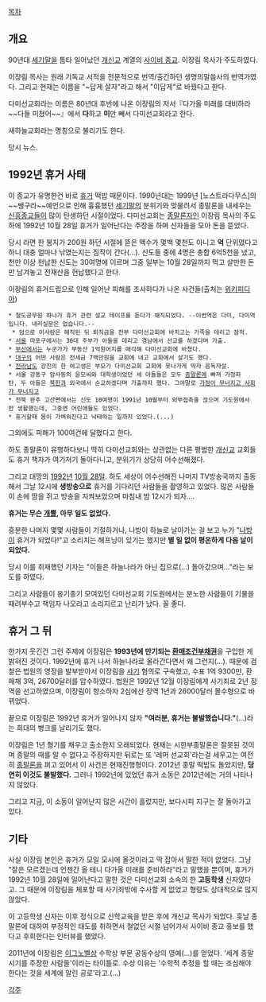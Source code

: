 [[목차]]
== 개요 ==
90년대 [[세기말]]을 틈타 일어났던 [[개신교]] 계열의 [[사이비 종교]]. 이장림 목사가 주도하였다.

이장림 목사는 원래 기독교 서적을 전문적으로 번역/출간하던 생명의말씀사의 번역가였다. 그리고 현재는 이름을 "~답게 살자"라고 해서 "이답게"로 바꿨다고 한다.

다미선교회라는 이름은 80년대 후반에 나온 이장림의 저서『다가올 미래를 대비하라 ~~다들 미쳤어~~』에서 '''다'''하고 '''미'''만 빼서 다미선교회라고 한다.

새하늘교회라는 명칭으로 불리기도 한다.

{{{#!html 
<iframe width="640" height="360" src="http://www.youtube.com/embed/9bX6xSJ4qlE?feature=player_embedded" frameborder="0" allowfullscreen></iframe> 
}}}
당시 뉴스.

== 1992년 휴거 사태 ==
이 종교가 유명한건 바로 [[휴거]] 떡밥 때문이다. 1990년대는 1999년 [노스트라다무스]의 ~~쌩구라~~예언으로 인해 흉흉했던 [[세기말]]의 분위기와 맞물려서 종말론을 내세우는 [[신흥종교]]들이 많이 탄생하던 시절이었다. 다미선교회는 [[종말론]]자인 이장림 목사의 주도하에 1992년 10월 28일 휴거가 일어난다는  주장을 하며 신자들을 모아 돈을 뜯었다.

당시 라면 한 봉지가 200원 하던 시절에 뜯은 액수가 몇백 몇천도 아니고 '''억''' 단위였다고 하니 대충 얼마나 낚였는지는 짐작이 간다(...). 신도들 중에 4명은 총합 6억5천을 냈고, 천만 이상 헌납한 신도는 30여명에 이르며 그중 일부는 10월 28일까지 먹고 살만한 돈만 남겨놓고 전재산을 헌납했다고 한다.

이장림의 휴거드립으로 인해 일어난 피해를 조사하다가 나온 사건들(출처는 [[위키피디아]])

 * 철도공무원 하나가 휴거 관련 설교 테이프를 듣다가 해직되었다. --이번역은 다미, 다미역입니다. 내리실문은 없습니다.--
  * 덤으로 이사람은 해직된 뒤 퇴직금을 전부 다미선교회에 바치고는 가족을 데리고 잠적.
 * [[서울]] 마포구에서는 30대 주부가 아들을 데리고 경남에서 선교를 하겠다며 가출.
 * [[부산]]에서는 누군가가 부동산 1억원어치를 매각해 다미선교회에 바쳤다.
 * [[대구]]의 어떤 사람은 전세금 7백만원을 교회에 내고 교회에서 살기도 했다.
 * [[전라남도]] 강진의 한 여고생은 부모가 다미선교회 교회에 못나가게 막자 음독자살.
 * 서울 강동구 암사동의 윤모씨와 대학생이었던 세 아들들은 모두 [[종말론]]에 빠져 가정파탄, 두 아들은 [[북한]]과 외국에서 순교하겠다며 가출까지 했다. 그야말로 [[가정이 무너지고 사회가 무너지고]]
 * 전북 완주 고산면에서는 신도 10여명이 1991년 10월부터 외부접촉을 끊으며 기도원에서만 생활했는데, 그중엔 어린애들도 있었다.
 * 휴거할때 몸이 가벼워진다고 낙태하는 일까지 있었다.(...)

그외에도 피해가 100여건에 달했다고 한다.

하도 종말론이 유행하다보니 딱히 다미선교회와는 상관없는 다른 평범한 [[개신교]] 교회들도 휴거 책자가 여기저기 돌아다니고, 분위기가 상당히 어수선해졌다.

그리고 대망의 [[1992년]] [[10월 28일]]. 하도 세상이 어수선해진 나머지 TV방송국까지 출동해서 그날 12시에 '''생방송으로''' 휴거를 기다리던 사람들을 촬영하고 있었다. 많은 사람들이 손에 땀을 쥐고 방송을 지켜보았으며 마침내 밤 12시가 되자….

'''휴거는 무슨 [[개뿔]], 아무 일도 없었다.'''

흥분한 나머지 몇몇 사람들이 기절하거나, 나방이 하늘로 날아가는 걸 보고 누가 "[[나방]]이 휴거가 되었다!"고 소리치는 해프닝이 있기는 했지만 '''별 일 없이 평온하게 다음 날이 되었다.'''

당시 이를 취재했던 기자는 "이들은 하늘나라가 아닌 집으로(...) 돌아갔으며..."라는 보도를 하였다.

그리고 사람들이 옹기종기 모여있던 다미선교회 기도원에서는 분노한 사람들이 기물을 때려부수고 책임자 나오라고 소리지르고 난리가 났다. 꼴 좋다.

== 휴거 그 뒤 ==
한가지 웃긴건 그런 주제에 이장림은 '''1993년에 만기되는 [[RP|환매조건부채권]]'''을 구입한 게 밝혀진 것이다. 1992년에 휴거 나서 하늘나라로 올라간다면서 왜 그런지(...). 때문에 검찰은  법원의 영장을 발부받아서 이장림을 [[사기]] 혐의로 구속했고, 수표 1억 9300만, 환매채 3억, 26700달러를 압수하였다. 법원은 1992년 12월 이장림에게 사기죄로 2년 징역을 선고하였으며, 이장림이 항소하자 2심에선 징역 1년과 26000달러 몰수형으로 바뀌었다. 

끝으로 이장림은 1992년 휴거가 일어나지 않자 '''"여러분, 휴거는 불발했습니다."'''(...)라는 희대의 병크를 날리기도 했다.

이장림은 1년 형기를 채우고 출소한지 오래되었다.  현재는 시한부종말론은 잘못된 것이며 종말의 때를 알 수 없다고 주장하지만 뒤로는 또 '레머 선교회'라는걸 세우고는 여전히 [[종말론]]을 펴고 있어서 이 사건은 현재진행형이다. 2012년 종말 떡밥도 돌았지만, '''당연히 이것도 불발했다.''' 그러나 1992년에 있었던 휴거 소동은 2012년에는 거의 나타나지 않았다.

그리고 지금, 이 소동이 일어난지 많은 시간이 흘렀지만, 보다시피 지구는 잘 돌아가고 있다.

== 기타 ==
사실 이장림 본인은 휴거가 모일 모시에 올것이라고 딱 잡아서 말한 적이 없었다. 그냥 "잘은 모르겠는데 언젠간 올 테니 다가올 미래를 준비하라"라고 말했을 뿐이며, 휴거가 1992년 10월 28일에 일어난다고 말한 것은 다미선교회 소속의 한 '''고등학생''' 신자였다고. 그 때문에 이장림을 체포할 때 사기죄밖에 수사할 게 없었고 형량도 상대적으로 많지 않았다.

이 고등학생 신자는 이후 정식으로 신학교육을 받은 후에 개신교 목사가 되었다. 훗날 종말론에 대하여 부정적인 태도를 취하면서 철없던 시절 넘어가서 사이비 종교 홍보를 했다고 후회한다는 인터뷰를 했었다.

2011년에 이장림은 [[이그노벨상]] 수학상 부문 공동수상의 영예(...)를 얻었다. '세계 종말 시기를 주장한 사람들'이라는 타이틀로. 수상 이유는 '수학적 추정을 할 때는 조심해야 한다는 것을 세계에 알린 공로'라고.(...)

[[각주]]
